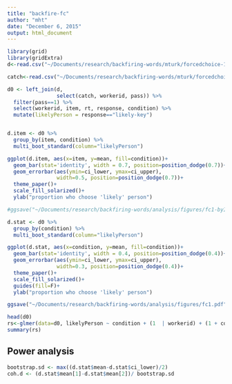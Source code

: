 ```yaml
---
title: "backfire-fc"
author: "mht"
date: "December 6, 2015"
output: html_document
---
```



```r
library(grid)
library(gridExtra)
d<-read.csv("~/Documents/research/backfiring-words/mturk/forcedchoice-1/forcedchoice-1-trials.csv")

catch<-read.csv("~/Documents/research/backfiring-words/mturk/forcedchoice-1/forcedchoice-1-catch_trials.csv")

d0 <- left_join(d, 
                select(catch, workerid, pass)) %>% 
  filter(pass==1) %>%
  select(workerid, item, rt, response, condition) %>%
  mutate(likelyPerson = response=="likely-key")


d.item <- d0 %>%
  group_by(item, condition) %>%
  multi_boot_standard(column="likelyPerson")

ggplot(d.item, aes(x=item, y=mean, fill=condition))+
  geom_bar(stat='identity', width = 0.7, position=position_dodge(0.7))+
  geom_errorbar(aes(ymin=ci_lower, ymax=ci_upper),
                width=0.5, position=position_dodge(0.7))+
  theme_paper()+
  scale_fill_solarized()+
  ylab("proportion who choose 'likely' person")

#ggsave("~/Documents/research/backfiring-words/analysis/figures/fc1-byItem.pdf", width=10, height =5)

```

```r
d.stat <- d0 %>%
  group_by(condition) %>%
  multi_boot_standard(column="likelyPerson")

ggplot(d.stat, aes(x=condition, y=mean, fill=condition))+
  geom_bar(stat='identity', width = 0.4, position=position_dodge(0.4))+
  geom_errorbar(aes(ymin=ci_lower, ymax=ci_upper),
                width=0.3, position=position_dodge(0.4))+
  theme_paper()+
  scale_fill_solarized()+
  guides(fill=F)+
  ylab("proportion who choose 'likely' person")

ggsave("~/Documents/research/backfiring-words/analysis/figures/fc1.pdf", width=6, height =5)

```

```r

head(d0)
rs<-glmer(data=d0, likelyPerson ~ condition + (1  | workerid) + (1 + condition | item), family='binomial')
summary(rs)
```


## Power analysis

```r


bootstrap.sd <- max((d.stat$mean-d.stat$ci_lower)/2)
coh.d <- (d.stat$mean[1]-d.stat$mean[2])/ bootstrap.sd
```
